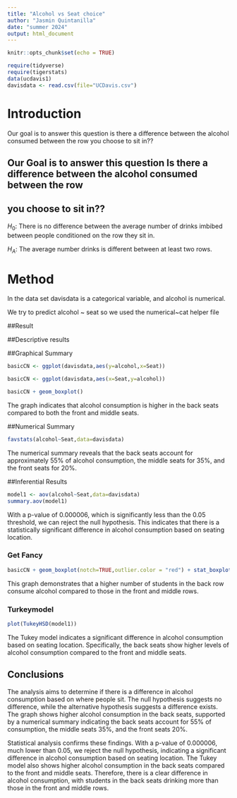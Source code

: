 ```yaml
---
title: "Alcohol vs Seat choice"
author: "Jasmin Quintanilla"
date: "summer 2024"
output: html_document
---
```


```r
knitr::opts_chunk$set(echo = TRUE)
```

```r
require(tidyverse)
require(tigerstats)
data(ucdavis1)
davisdata <- read.csv(file="UCDavis.csv")
```


# Introduction
Our goal is to answer this question is there a difference between the alcohol consumed between the row you choose to sit in??

## Our Goal is to answer this question Is there a difference between the alcohol consumed between the row
## you choose to sit in??  

$H_0$: There is no difference between the average number of drinks imbibed between people conditioned on the row they sit in.

$H_A$: The average number drinks is different between at least two rows. 

# Method
In the data set davisdata is a categorical variable, and alcohol is numerical.

We try to predict alcohol ~ seat so we used the numerical~cat helper file

##Result


##Descriptive results 

##Graphical Summary

```r
basicCN <- ggplot(davisdata,aes(y=alcohol,x=Seat))
```

```r
basicCN <- ggplot(davisdata,aes(x=Seat,y=alcohol))

basicCN + geom_boxplot()
```


The graph indicates that alcohol consumption is higher in the back seats compared to both the front and middle seats.

##Numerical Summary

```r
favstats(alcohol~Seat,data=davisdata)
```

The numerical summary reveals that the back seats account for approximately 55% of alcohol consumption, the middle seats for 35%, and the front seats for 20%.

##Inferential Results 

```r
model1 <- aov(alcohol~Seat,data=davisdata)
summary.aov(model1)
```


With a p-value of 0.000006, which is significantly less than the 0.05 threshold, we can reject the null hypothesis. This indicates that there is a statistically significant difference in alcohol consumption based on seating location.

### Get Fancy 

```r
basicCN + geom_boxplot(notch=TRUE,outlier.color = "red") + stat_boxplot(geom ='errorbar') + labs(title="Fancy notch boxplot \n with 2 lines")
```

This graph demonstrates that a higher number of students in the back row consume alcohol compared to those in the front and middle rows.

### Turkeymodel

```r
plot(TukeyHSD(model1))
```

The Tukey model indicates a significant difference in alcohol consumption based on seating location. Specifically, the back seats show higher levels of alcohol consumption compared to the front and middle seats.

## Conclusions

The analysis aims to determine if there is a difference in alcohol consumption based on where people sit. The null hypothesis suggests no difference, while the alternative hypothesis suggests a difference exists. The graph shows higher alcohol consumption in the back seats, supported by a numerical summary indicating the back seats account for 55% of consumption, the middle seats 35%, and the front seats 20%.

Statistical analysis confirms these findings. With a p-value of 0.000006, much lower than 0.05, we reject the null hypothesis, indicating a significant difference in alcohol consumption based on seating location. The Tukey model also shows higher alcohol consumption in the back seats compared to the front and middle seats. Therefore, there is a clear difference in alcohol consumption, with students in the back seats drinking more than those in the front and middle rows.
